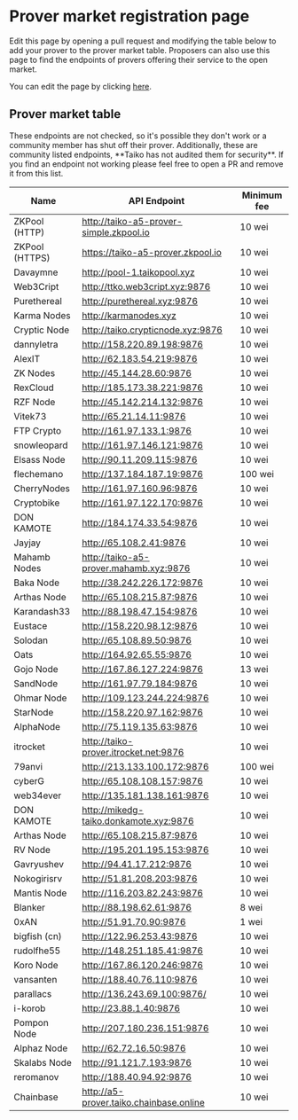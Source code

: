 
# Prover market registration page

Edit this page by opening a pull request and modifying the table below to add your prover to the prover market table. Proposers can also use this page to find the endpoints of provers offering their service to the open market.

You can edit the page by clicking [here](https://github.com/taikoxyz/taiko-mono/edit/main/packages/website/pages/docs/reference/prover-market-page.mdx).

## Prover market table

<Callout type="warning">
  These endpoints are not checked, so it's possible they don't work or a
  community member has shut off their prover. Additionally, these are community
  listed endpoints, **Taiko has not audited them for security**. If you find an
  endpoint not working please feel free to open a PR and remove it from this
  list.
</Callout>

| Name           | API Endpoint                            | Minimum fee |
| -------------- | --------------------------------------- | ----------- |
| ZKPool (HTTP)  | http://taiko-a5-prover-simple.zkpool.io | 10 wei      |
| ZKPool (HTTPS) | https://taiko-a5-prover.zkpool.io       | 10 wei      |
| Davaymne       | http://pool-1.taikopool.xyz             | 10 wei      |
| Web3Cript      | http://ttko.web3cript.xyz:9876          | 10 wei      |
| Purethereal    | http://purethereal.xyz:9876             | 10 wei      |
| Karma Nodes    | http://karmanodes.xyz                   | 10 wei      |
| Cryptic Node   | http://taiko.crypticnode.xyz:9876       | 10 wei      |
| dannyletra     | http://158.220.89.198:9876              | 10 wei      |
| AlexIT         | http://62.183.54.219:9876               | 10 wei      |
| ZK Nodes       | http://45.144.28.60:9876                | 10 wei      |
| RexCloud       | http://185.173.38.221:9876              | 10 wei      |
| RZF Node       | http://45.142.214.132:9876              | 10 wei      |
| Vitek73        | http://65.21.14.11:9876                 | 10 wei      |
| FTP Crypto     | http://161.97.133.1:9876                | 10 wei      |
| snowleopard    | http://161.97.146.121:9876              | 10 wei      |
| Elsass Node    | http://90.11.209.115:9876               | 10 wei      |
| flechemano     | http://137.184.187.19:9876              | 100 wei     |
| CherryNodes    | http://161.97.160.96:9876               | 10 wei      |
| Cryptobike     | http://161.97.122.170:9876              | 10 wei      |
| DON KAMOTE     | http://184.174.33.54:9876               | 10 wei      |
| Jayjay         | http://65.108.2.41:9876                 | 10 wei      |
| Mahamb Nodes   | http://taiko-a5-prover.mahamb.xyz:9876  | 10 wei      |
| Baka Node      | http://38.242.226.172:9876              | 10 wei      |
| Arthas Node    | http://65.108.215.87:9876               | 10 wei      |
| Karandash33    | http://88.198.47.154:9876               | 10 wei      |
| Eustace        | http://158.220.98.12:9876               | 10 wei      |
| Solodan        | http://65.108.89.50:9876                | 10 wei      |
| Oats           | http://164.92.65.55:9876                | 10 wei      |
| Gojo Node      | http://167.86.127.224:9876              | 13 wei      |
| SandNode       | http://161.97.79.184:9876               | 10 wei      |
| Ohmar Node     | http://109.123.244.224:9876             | 10 wei      |
| StarNode       | http://158.220.97.162:9876              | 10 wei      |
| AlphaNode      | http://75.119.135.63:9876               | 10 wei      |
| itrocket       | http://taiko-prover.itrocket.net:9876   | 10 wei      |
| 79anvi         | http://213.133.100.172:9876             | 100 wei     |
| cyberG         | http://65.108.108.157:9876              | 10 wei      |
| web34ever      | http://135.181.138.161:9876             | 10 wei      |
| DON KAMOTE     | http://mikedg-taiko.donkamote.xyz:9876  | 10 wei      |
| Arthas Node    | http://65.108.215.87:9876               | 10 wei      |
| RV Node        | http://195.201.195.153:9876             | 10 wei      |
| Gavryushev     | http://94.41.17.212:9876                | 10 wei      |
| Nokogirisrv    | http://51.81.208.203:9876               | 10 wei      |
| Mantis Node    | http://116.203.82.243:9876              | 10 wei      |
| Blanker        | http://88.198.62.61:9876                | 8 wei       |
| 0xAN           | http://51.91.70.90:9876                 | 1 wei       |
| bigfish (cn)   | http://122.96.253.43:9876               | 10 wei      |
| rudolfhe55     | http://148.251.185.41:9876              | 10 wei      |
| Koro Node      | http://167.86.120.246:9876              | 10 wei      |
| vansanten      | http://188.40.76.110:9876               | 10 wei      |
| parallacs      | http://136.243.69.100:9876/             | 10 wei      |
| i-korob        | http://23.88.1.40:9876                  | 10 wei      |
| Pompon Node    | http://207.180.236.151:9876             | 10 wei      |
| Alphaz Node    | http://62.72.16.50:9876                 | 10 wei      |
| Skalabs Node   | http://91.121.7.193:9876                | 10 wei      |
| reromanov      | http://188.40.94.92:9876                | 10 wei      |
| Chainbase      | http://a5-prover.taiko.chainbase.online | 10 wei      |
